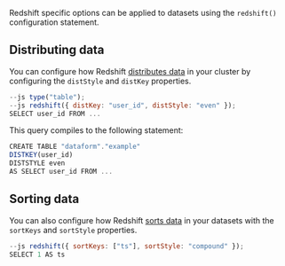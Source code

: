 

Redshift specific options can be applied to datasets using the `redshift()` configuration statement.

## Distributing data

You can configure how Redshift <a target="_blank" href="https://docs.aws.amazon.com/redshift/latest/dg/t_Distributing_data.html#t_data_distribution_concepts">distributes data</a> in your cluster by configuring the `distStyle` and `distKey` properties.

```js
--js type("table");
--js redshift({ distKey: "user_id", distStyle: "even" });
SELECT user_id FROM ...
```

This query compiles to the following statement:

```js
CREATE TABLE "dataform"."example"
DISTKEY(user_id)
DISTSTYLE even
AS SELECT user_id FROM ...
```

## Sorting data

You can also configure how Redshift <a target="_blank" href="https://docs.aws.amazon.com/redshift/latest/dg/t_Sorting_data.html">sorts data</a> in your datasets with the `sortKeys` and `sortStyle` properties.

```js
--js redshift({ sortKeys: ["ts"], sortStyle: "compound" });
SELECT 1 AS ts
```
